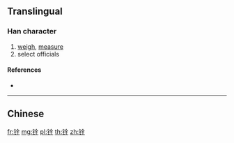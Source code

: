 {{character info/new}}
{{also|銓}}
==Translingual==

===Han character===
{{Han char|rn=167|rad=钅|as=06|sn=11|four=|canj=COMG,OPOMG,XCOMG}}

# [[weigh]], [[measure]]
# select officials

====References====
* {{Han ref|kx=1328.061|hdz=64199.090|uh=94E8|ud=38120}}

----

==Chinese==
{{zh-see|銓}}

[[fr:铨]]
[[mg:铨]]
[[pl:铨]]
[[th:铨]]
[[zh:铨]]